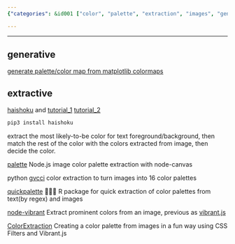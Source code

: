 ```yaml
---
{"categories": &id001 ["color", "palette", "extraction", "images", "generative", "matplotlib", "colormaps", "haishoku"], "category": "Color Palette Extraction", "date": "2022-10-11 10:57:34", "description": "Color palette extraction is a process of obtaining colors from images. Generative methods, like matplotlib colormaps, and extractive methods, such as haishoku, can be used for this purpose. Python and Node.js offer various resources to decide colors based on foreground/background or image colors.", "tags": *id001, "title": "Palette Extraction From Images 色彩搭配提取"}

---
```


------

## generative

[generate palette/color map from matplotlib colormaps](https://blog.csdn.net/Bit_Coders/article/details/121383126)

## extractive

[haishoku](https://github.com/LanceGin/haishoku) and [tutorial_1](https://zhuanlan.zhihu.com/p/452802876) [tutorial_2](https://zhuanlan.zhihu.com/p/421595862)

```bash
pip3 install haishoku

```

extract the most likely-to-be color for text foreground/background, then match the rest of the color with the colors extracted from image, then decide the color.

[palette](https://github.com/tj/palette) Node.js image color palette extraction with node-canvas

python [gvcci](https://github.com/FabriceCastel/gvcci) color extraction to turn images into 16 color palettes

[quickpalette](https://github.com/EmilHvitfeldt/quickpalette) 🏃‍♀️🎨 R package for quick extraction of color palettes from text(by regex) and images

[node-vibrant](https://github.com/Vibrant-Colors/node-vibrant) Extract prominent colors from an image, previous as [vibrant.js](https://github.com/jariz/vibrant.js)

[ColorExtraction](https://github.com/codrops/ColorExtraction) Creating a color palette from images in a fun way using CSS Filters and Vibrant.js

